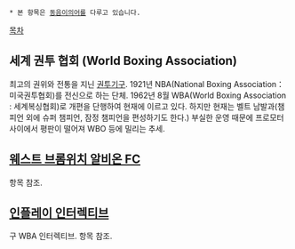  * 본 항목은 [[동음이의어]]를 다루고 있습니다.
[[목차]]
== 세계 권투 협회 (World Boxing Association) ==
최고의 권위와 전통을 지닌 [[권투]]기구.
1921년 NBA(National Boxing Association：미국권투협회)를 전신으로 하는 단체. 1962년 8월 WBA(World Boxing Association : 세계복싱협회)로 개편을 단행하여 현재에 이르고 있다. 하지만 현재는 벨트 남발과(챔피언 외에 슈퍼 챔피언, 잠정 챔피언을 편성하기도 한다.) 부실한 운영 때문에 프로모터 사이에서 평판이 떨어져 WBO 등에 밀리는 추세.

== [[웨스트 브롬위치 알비온 FC]] ==
항목 참조.

== [[인플레이 인터렉티브]] ==
구 WBA 인터렉티브. 항목 참조.
